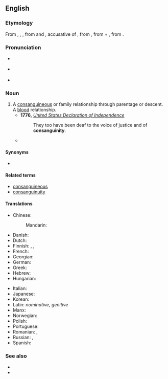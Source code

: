 ==English==
{{wikipedia}}

===Etymology===
From {{inh|en|enm|consanguinytee}}, {{m|enm|consanguinite}}, {{m|enm|consanguinyte}}, from {{der|en|fro|consanguinité}} and {{der|en|la|cōnsanguinitātem}}, accusative of {{der|en|la|cōnsanguinitās}}, from {{m|la|cōnsanguineus}}, from {{der|en|la|com-|t=together}} + {{m|la|sanguineus|t=of or pertaining to blood}}, from {{der|en|la|sanguis|t=blood}}.

===Pronunciation===
* {{a|RP}} {{IPA|en|/kɒnsaŋˈɡwɪnɪti/|/kɒnsaŋˈɡwɪnəti/}}
* {{a|GA}} {{IPA|en|/kɑnsæŋˈɡwɪnɪti/|/kɑnsæŋˈɡwɪnəti/}}
* {{audio|en|en-us-consanguinity.ogg|Audio (US)}}

===Noun===
{{en-noun|~}}

# A [[consanguineous]] or family relationship through parentage or descent. A [[blood]] relationship.
#* '''1776,''' ''[[w:United States Declaration of Independence|United States Declaration of Independence]]''
#*: They too have been deaf to the voice of justice and of '''consanguinity'''.
#* {{quote-book|en|year=1842|author={{w|Letitia Elizabeth Landon}}|title=Lady Anne Granard|volume=3|page=57|text=At Isabella's earnest request, he took both her and the child on board, for the single hour which remained to the voyagers, to the satisfaction of all parties, and it seemed as if the long-drooping flower had already revived beneath the genial smile of '''consanguinity''', and the very tears she had shed were sweet and grateful, refreshing the bosom moved so tenderly.}}

====Synonyms====
* {{l|en|same-bloodedness}}

====Related terms====
* [[consanguineous]]
* [[consanguinuity]]

====Translations====
{{trans-top|a blood relationship}}
* Chinese:
*: Mandarin: {{t+|cmn|同族|tr=tóngzú|sc=Hans}}
* Danish: {{t|da|konsangvinitet}}
* Dutch: {{t+|nl|bloedverwantschap|f}}
* Finnish: {{t+|fi|verisukulaisuus}}, {{t|fi|veriheimolaisuus}}, {{t|fi|veriveljeys}}
* French: {{t+|fr|consanguinité|f}}
* Georgian: {{t|ka|სისხლით ნათესაობა}}
* German: {{t+|de|Blutsverwandtschaft|f}}
* Greek: {{t|el|συγγένεια εξ αίματος}}
* Hebrew: {{t|he|קרבת-דם|tr=qirvat-dam|sc=Hebr}}
* Hungarian: {{t+|hu|vérrokonság}}
{{trans-mid}}
* Italian: {{t|it|consanguinità}}
* Japanese: {{t+|ja|血族|tr=けつぞく, ketsuzoku|sc=Jpan}}
* Korean: {{t+|ko|동족}}
* Latin: {{t|la|cōnsanguinitās|f}} ''nominative'', {{t|la|cōnsanguinitātis}} ''genitive''
* Manx: {{t|gv|mooinjerys folley|m}}
* Norwegian: {{t|no|konsangvinitet|m}}
* Polish: {{t+|pl|pokrewieństwo|n}}
* Portuguese: {{t+|pt|consanguinidade}}
* Romanian: {{t+|ro|consangvinitate|f}}, {{t|ro|consanguinitate|f}}
* Russian: {{t|ru|[[кровный|кро́вные]] [[у́зы]]|f-p}}, {{t|ru|[[кровный|кро́вное]] [[родство́]]|n}}
* Spanish: {{t|es|consanguinidad|f}}
{{trans-bottom}}

===See also===
* {{l|en|affinity}}
* {{l|en|incest}}